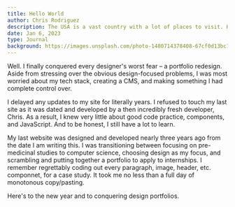 ```yaml
---
title: Hello World
author: Chris Rodriguez
description: The USA is a vast country with a lot of places to visit. Here are the 10 best places to visit in the USA.
date: Jan 6, 2023
type: Journal
background: https://images.unsplash.com/photo-1480714378408-67cf0d13bc1b
---
```


Well. I finally conquered every designer's worst fear – a portfolio redesign. Aside from stressing over the obvious design-focused problems, I was most worried about my tech stack, creating a CMS, and making something I had complete control over.

I delayed any updates to my site for literally years. I refused to touch my last site as it was dated and developed by a then incredibly fresh developer, Chris. As a result, I knew very little about good code practice, components, and JavaScript. And to be honest, I still have a lot to learn.

My last website was designed and developed nearly three years ago from the date I am writing this. I was transitioning between focusing on pre-medicinal studies to computer science, choosing design as my focus, and scrambling and putting together a portfolio to apply to internships. I remember regrettably coding out every paragraph, image, header, etc. componnet, for a case study. It took me no less than a full day of monotonous copy/pasting.

Here's to the new year and to conquering design portfolios.